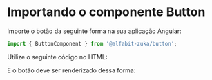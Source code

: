 

<Meta of={ButtonStories} />

# Importando o componente Button

Importe o botão da seguinte forma na sua aplicação Angular:

```ts
import { ButtonComponent } from '@alfabit-zuka/button';
``` 

Utilize o seguinte código no HTML:

<Source />

E o botão deve ser renderizado dessa forma:

<Canvas of={ButtonStories.PrimaryButton} layout='centered' sourceState='none' />
